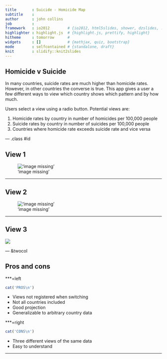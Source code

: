 ```yaml
---
title       : Suicide - Homicide Map
subtitle    : 
author      : john collins
job         : 
framework   : io2012        # {io2012, html5slides, shower, dzslides, ...}
highlighter : highlight.js  # {highlight.js, prettify, highlight}
hitheme     : tomorrow      # 
widgets     : []            # {mathjax, quiz, bootstrap}
mode        : selfcontained # {standalone, draft}
knit        : slidify::knit2slides
---
```


## Homicide v Suicide

In many countries, suicide rates are much higher than homicide rates. However, in other countries the converse is true. This app gives a user a few different ways to view which country shows which pattern and by how much.

Users select a view using a radio button. Potential views are:

1. Homicide rates by country in number of homicides per 100,000 people
2. Suicide rates by country in number of suicides per 100,000 people
3. Countries where homicide rate exceeds suicide rate and vice versa

--- .class #id 

## View 1

!['image missing'](view1.png) 

---

## View 2

!['image missing'](view2.png) 

---

## View 3

![](view4.png) 

--- &twocol

## Pros and cons

***=left

```r
cat('PROS\n')
```

* Views not registered when switching
* Not all countries included
* Good projection
* Generalizable to arbitrary country data

***=right

```r
cat('CONS\n')
```

* Three different views of the same data
* Easy to understand

---



